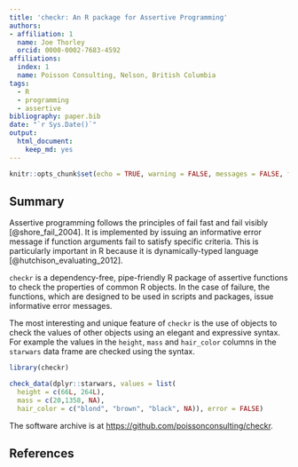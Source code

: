 ```yaml
---
title: 'checkr: An R package for Assertive Programming'
authors:
- affiliation: 1
  name: Joe Thorley
  orcid: 0000-0002-7683-4592
affiliations:
  index: 1
  name: Poisson Consulting, Nelson, British Columbia
tags: 
  - R
  - programming
  - assertive
bibliography: paper.bib
date: "`r Sys.Date()`"
output: 
  html_document: 
    keep_md: yes
---
```


```r
knitr::opts_chunk$set(echo = TRUE, warning = FALSE, messages = FALSE, fig.width = 8, fig.height = 12)
```

## Summary

Assertive programming follows the principles of fail fast and fail visibly [@shore_fail_2004].
It is implemented by issuing an informative error message if function arguments fail to satisfy specific criteria.
This is particularly important in R because it is dynamically-typed language [@hutchison_evaluating_2012].

`checkr` is a dependency-free, pipe-friendly R package of assertive functions to check the properties of common R objects.
In the case of failure, the functions, which are designed to be used in scripts and packages, issue informative error messages.

The most interesting and unique feature of `checkr` is the use of objects to check the values of other objects using an elegant and expressive syntax. 
For example the values in the `height`, `mass` and `hair_color` columns in the `starwars` data frame are checked using the syntax.

```r
library(checkr)

check_data(dplyr::starwars, values = list(
  height = c(66L, 264L),
  mass = c(20,1358, NA),
  hair_color = c("blond", "brown", "black", NA)), error = FALSE)
```

The software archive is at <https://github.com/poissonconsulting/checkr>.

## References
